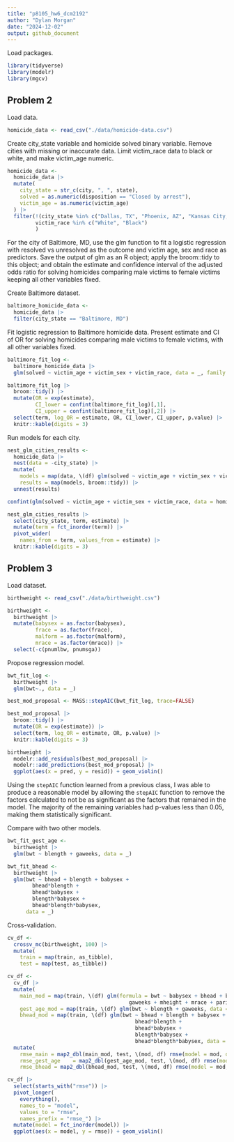 ```yaml
---
title: "p8105_hw6_dcm2192"
author: "Dylan Morgan"
date: "2024-12-02"
output: github_document
---
```


Load packages.
```r
library(tidyverse)
library(modelr)
library(mgcv)
```

## Problem 2

Load data. 
```r
homicide_data <- read_csv("./data/homicide-data.csv")
```

Create city_state variable and homicide solved binary variable. 
Remove cities with missing or inaccurate data. 
Limit victim_race data to black or white, and make victim_age numeric.
```r
homicide_data <-
  homicide_data |>
  mutate(
    city_state = str_c(city, ", ", state), 
    solved = as.numeric(disposition == "Closed by arrest"), 
    victim_age = as.numeric(victim_age)
  ) |> 
  filter(!(city_state %in% c("Dallas, TX", "Phoenix, AZ", "Kansas City, MO", "Tulsa, AL")), 
         victim_race %in% c("White", "Black")
         )
```

For the city of Baltimore, MD, use the glm function to fit a logistic regression with resolved vs unresolved as the outcome and victim age, sex and race as predictors. Save the output of glm as an R object; apply the broom::tidy to this object; and obtain the estimate and confidence interval of the adjusted odds ratio for solving homicides comparing male victims to female victims keeping all other variables fixed.

Create Baltimore dataset.
```r
baltimore_homicide_data <- 
  homicide_data |> 
  filter(city_state == "Baltimore, MD")
```

Fit logistic regression to Baltimore homicide data. 
Present estimate and CI of OR for solving homicides comparing male victims to female victims, with all other variables fixed. 
```r
baltimore_fit_log <- 
  baltimore_homicide_data |> 
  glm(solved ~ victim_age + victim_sex + victim_race, data = _, family = binomial())

baltimore_fit_log |>
  broom::tidy() |>
  mutate(OR = exp(estimate), 
         CI_lower = confint(baltimore_fit_log)[,1], 
         CI_upper = confint(baltimore_fit_log)[,2]) |>
  select(term, log_OR = estimate, OR, CI_lower, CI_upper, p.value) |>
  knitr::kable(digits = 3)
```

Run models for each city.
```r
nest_glm_cities_results <- 
  homicide_data |> 
  nest(data = -city_state) |> 
  mutate(
    models = map(data, \(df) glm(solved ~ victim_age + victim_sex + victim_race, data = df)), 
    results = map(models, broom::tidy)) |> 
  unnest(results)

confint(glm(solved ~ victim_age + victim_sex + victim_race, data = homicide_data))

nest_glm_cities_results |> 
  select(city_state, term, estimate) |> 
  mutate(term = fct_inorder(term)) |> 
  pivot_wider(
    names_from = term, values_from = estimate) |> 
  knitr::kable(digits = 3)
```

## Problem 3

Load dataset.
```r
birthweight <- read_csv("./data/birthweight.csv")

birthweight <- 
  birthweight |> 
  mutate(babysex = as.factor(babysex), 
         frace = as.factor(frace), 
         malform = as.factor(malform), 
         mrace = as.factor(mrace)) |> 
  select(-c(pnumlbw, pnumsga))
```

Propose regression model.
```r
bwt_fit_log <- 
  birthweight |> 
  glm(bwt~., data = _)

best_mod_proposal <- MASS::stepAIC(bwt_fit_log, trace=FALSE)

best_mod_proposal |>
  broom::tidy() |>
  mutate(OR = exp(estimate)) |>
  select(term, log_OR = estimate, OR, p.value) |>
  knitr::kable(digits = 3)

birthweight |> 
  modelr::add_residuals(best_mod_proposal) |> 
  modelr::add_predictions(best_mod_proposal) |> 
  ggplot(aes(x = pred, y = resid)) + geom_violin()
```

Using the `stepAIC` function learned from a previous class, I was able to produce a reasonable model by allowing the `stepAIC` function to remove the factors calculated to not be as significant as the factors that remained in the model. The majority of the remaining variables had p-values less than 0.05, making them statistically significant.

Compare with two other models.
```r
bwt_fit_gest_age <- 
  birthweight |> 
  glm(bwt ~ blength + gaweeks, data = _)

bwt_fit_bhead <- 
  birthweight |> 
  glm(bwt ~ bhead + blength + babysex + 
        bhead*blength + 
        bhead*babysex + 
        blength*babysex + 
        bhead*blength*babysex, 
      data = _)
```

Cross-validation. 
```r
cv_df <- 
  crossv_mc(birthweight, 100) |> 
  mutate(
    train = map(train, as_tibble),
    test = map(test, as_tibble))

cv_df <- 
  cv_df |> 
  mutate(
    main_mod = map(train, \(df) glm(formula = bwt ~ babysex + bhead + blength + delwt + fincome + 
                                       gaweeks + mheight + mrace + parity + ppwt + smoken, data = df)),
    gest_age_mod = map(train, \(df) glm(bwt ~ blength + gaweeks, data = df)),
    bhead_mod = map(train, \(df) glm(bwt ~ bhead + blength + babysex + 
                                         bhead*blength + 
                                         bhead*babysex + 
                                         blength*babysex + 
                                         bhead*blength*babysex, data = df))) |> 
  mutate(
    rmse_main = map2_dbl(main_mod, test, \(mod, df) rmse(model = mod, data = df)),
    rmse_gest_age    = map2_dbl(gest_age_mod, test, \(mod, df) rmse(model = mod, data = df)),
    rmse_bhead = map2_dbl(bhead_mod, test, \(mod, df) rmse(model = mod, data = df)))

cv_df |> 
  select(starts_with("rmse")) |> 
  pivot_longer(
    everything(),
    names_to = "model", 
    values_to = "rmse",
    names_prefix = "rmse_") |> 
  mutate(model = fct_inorder(model)) |> 
  ggplot(aes(x = model, y = rmse)) + geom_violin()
```

